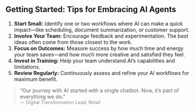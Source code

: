 ## Getting Started: Tips for Embracing AI Agents

1. **Start Small:** Identify one or two workflows where AI can make a quick impact—like scheduling, document summarization, or customer support.
2. **Involve Your Team:** Encourage feedback and experimentation. The best ideas often come from those closest to the work.
3. **Focus on Outcomes:** Measure success by how much time and energy your team saves—and how much more creative and satisfied they feel.
4. **Invest in Training:** Help your team understand AI’s capabilities and limitations.
5. **Review Regularly:** Continuously assess and refine your AI workflows for maximum benefit.

> “Our journey with AI started with a single chatbot. Now, it’s part of everything we do.”  
> <span style="font-size:0.9em;color:#888;">— Digital Transformation Lead, Retail</span>
